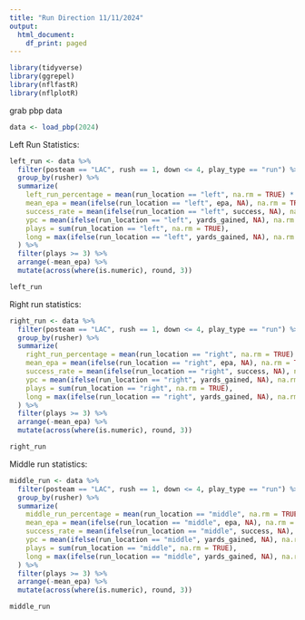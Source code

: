```yaml
---
title: "Run Direction 11/11/2024"
output:
  html_document:
    df_print: paged
---
```


```r
library(tidyverse)
library(ggrepel)
library(nflfastR)
library(nflplotR)
```

grab pbp data
```r
data <- load_pbp(2024)
```

Left Run Statistics:
```r
left_run <- data %>% 
  filter(posteam == "LAC", rush == 1, down <= 4, play_type == "run") %>% 
  group_by(rusher) %>% 
  summarize(
    left_run_percentage = mean(run_location == "left", na.rm = TRUE) * 100,
    mean_epa = mean(ifelse(run_location == "left", epa, NA), na.rm = TRUE),
    success_rate = mean(ifelse(run_location == "left", success, NA), na.rm = TRUE),
    ypc = mean(ifelse(run_location == "left", yards_gained, NA), na.rm = TRUE),
    plays = sum(run_location == "left", na.rm = TRUE),
    long = max(ifelse(run_location == "left", yards_gained, NA), na.rm = TRUE)
  ) %>% 
  filter(plays >= 3) %>% 
  arrange(-mean_epa) %>% 
  mutate(across(where(is.numeric), round, 3))

left_run
```


Right run statistics:
```r
right_run <- data %>% 
  filter(posteam == "LAC", rush == 1, down <= 4, play_type == "run") %>% 
  group_by(rusher) %>% 
  summarize(
    right_run_percentage = mean(run_location == "right", na.rm = TRUE) * 100,
    mean_epa = mean(ifelse(run_location == "right", epa, NA), na.rm = TRUE),
    success_rate = mean(ifelse(run_location == "right", success, NA), na.rm = TRUE),
    ypc = mean(ifelse(run_location == "right", yards_gained, NA), na.rm = TRUE),
    plays = sum(run_location == "right", na.rm = TRUE),
    long = max(ifelse(run_location == "right", yards_gained, NA), na.rm = TRUE)
  ) %>% 
  filter(plays >= 3) %>% 
  arrange(-mean_epa) %>% 
  mutate(across(where(is.numeric), round, 3))

right_run
```

Middle run statistics:
```r
middle_run <- data %>% 
  filter(posteam == "LAC", rush == 1, down <= 4, play_type == "run") %>% 
  group_by(rusher) %>% 
  summarize(
    middle_run_percentage = mean(run_location == "middle", na.rm = TRUE) * 100,
    mean_epa = mean(ifelse(run_location == "middle", epa, NA), na.rm = TRUE),
    success_rate = mean(ifelse(run_location == "middle", success, NA), na.rm = TRUE),
    ypc = mean(ifelse(run_location == "middle", yards_gained, NA), na.rm = TRUE),
    plays = sum(run_location == "middle", na.rm = TRUE),
    long = max(ifelse(run_location == "middle", yards_gained, NA), na.rm = TRUE)
  ) %>% 
  filter(plays >= 3) %>% 
  arrange(-mean_epa) %>% 
  mutate(across(where(is.numeric), round, 3))

middle_run
```

